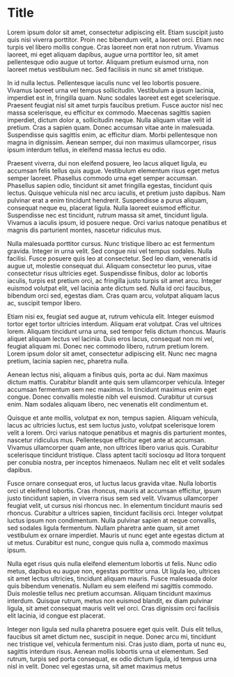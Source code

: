 # Title

Lorem ipsum dolor sit amet, consectetur adipiscing elit. Etiam suscipit justo quis nisi viverra porttitor. Proin nec bibendum velit, a laoreet orci. Etiam nec turpis vel libero mollis congue. Cras laoreet non erat non rutrum. Vivamus laoreet, mi eget aliquam dapibus, augue urna porttitor leo, sit amet pellentesque odio augue ut tortor. Aliquam pretium euismod urna, non laoreet metus vestibulum nec. Sed facilisis in nunc sit amet tristique.

In id nulla lectus. Pellentesque iaculis nunc vel leo lobortis posuere. Vivamus laoreet urna vel tempus sollicitudin. Vestibulum a ipsum lacinia, imperdiet est in, fringilla quam. Nunc sodales laoreet est eget scelerisque. Praesent feugiat nisl sit amet turpis faucibus pretium. Fusce auctor nisl nec massa scelerisque, eu efficitur ex commodo. Maecenas sagittis sapien imperdiet, dictum dolor a, sollicitudin neque. Nulla aliquam vitae velit id pretium. Cras a sapien quam. Donec accumsan vitae ante in malesuada. Suspendisse quis sagittis enim, ac efficitur diam. Morbi pellentesque non magna in dignissim. Aenean semper, dui non maximus ullamcorper, risus ipsum interdum tellus, in eleifend massa lectus eu odio.

Praesent viverra, dui non eleifend posuere, leo lacus aliquet ligula, eu accumsan felis tellus quis augue. Vestibulum elementum risus eget metus semper laoreet. Phasellus commodo urna eget semper accumsan. Phasellus sapien odio, tincidunt sit amet fringilla egestas, tincidunt quis lectus. Quisque vehicula nisl nec arcu iaculis, et pretium justo dapibus. Nam pulvinar erat a enim tincidunt hendrerit. Suspendisse a purus aliquam, consequat neque eu, placerat ligula. Nulla laoreet euismod efficitur. Suspendisse nec est tincidunt, rutrum massa sit amet, tincidunt ligula. Vivamus a iaculis ipsum, id posuere neque. Orci varius natoque penatibus et magnis dis parturient montes, nascetur ridiculus mus.

Nulla malesuada porttitor cursus. Nunc tristique libero ac est fermentum gravida. Integer in urna velit. Sed congue nisi vel tempus sodales. Nulla facilisi. Fusce posuere quis leo at consectetur. Sed leo diam, venenatis id augue ut, molestie consequat dui. Aliquam consectetur leo purus, vitae consectetur risus ultricies eget. Suspendisse finibus, dolor ac lobortis iaculis, turpis est pretium orci, ac fringilla justo turpis sit amet arcu. Integer euismod volutpat elit, vel lacinia ante dictum sed. Nulla id orci faucibus, bibendum orci sed, egestas diam. Cras quam arcu, volutpat aliquam lacus ac, suscipit tempor libero.

Etiam nisi ex, feugiat sed augue at, rutrum vehicula elit. Integer euismod tortor eget tortor ultricies interdum. Aliquam erat volutpat. Cras vel ultrices lorem. Aliquam tincidunt urna urna, sed tempor felis dictum rhoncus. Mauris aliquet aliquam lectus vel lacinia. Duis eros lacus, consequat non mi vel, feugiat aliquam mi. Donec nec commodo libero, rutrum pretium lorem. Lorem ipsum dolor sit amet, consectetur adipiscing elit. Nunc nec magna pretium, lacinia sapien nec, pharetra nulla.

Aenean lectus nisi, aliquam a finibus quis, porta ac dui. Nam maximus dictum mattis. Curabitur blandit ante quis sem ullamcorper vehicula. Integer accumsan fermentum sem nec maximus. In tincidunt maximus enim eget congue. Donec convallis molestie nibh vel euismod. Curabitur ut cursus enim. Nam sodales aliquam libero, nec venenatis elit condimentum et.

Quisque et ante mollis, volutpat ex non, tempus sapien. Aliquam vehicula, lacus ac ultricies luctus, est sem luctus justo, volutpat scelerisque lorem velit a lorem. Orci varius natoque penatibus et magnis dis parturient montes, nascetur ridiculus mus. Pellentesque efficitur eget ante at accumsan. Vivamus ullamcorper quam ante, non ultrices libero varius quis. Curabitur scelerisque tincidunt tristique. Class aptent taciti sociosqu ad litora torquent per conubia nostra, per inceptos himenaeos. Nullam nec elit et velit sodales dapibus.

Fusce ornare consequat eros, ut luctus lacus gravida vitae. Nulla lobortis orci ut eleifend lobortis. Cras rhoncus, mauris at accumsan efficitur, ipsum justo tincidunt sapien, in viverra risus sem sed velit. Vivamus ullamcorper feugiat velit, ut cursus nisi rhoncus nec. In elementum tincidunt mauris sed rhoncus. Curabitur a ultrices sapien, tincidunt facilisis orci. Integer volutpat luctus ipsum non condimentum. Nulla pulvinar sapien at neque convallis, sed sodales ligula fermentum. Nullam pharetra ante quam, sit amet vestibulum ex ornare imperdiet. Mauris ut nunc eget ante egestas dictum at ut metus. Curabitur est nunc, congue quis nulla a, commodo maximus ipsum.

Nulla eget risus quis nulla eleifend elementum lobortis ut felis. Nunc odio metus, dapibus eu augue non, egestas porttitor urna. Ut ligula leo, ultrices sit amet lectus ultricies, tincidunt aliquam mauris. Fusce malesuada dolor quis bibendum venenatis. Nullam eu sem eleifend mi sagittis commodo. Duis molestie tellus nec pretium accumsan. Aliquam tincidunt maximus interdum. Quisque rutrum, metus non euismod blandit, ex diam pulvinar ligula, sit amet consequat mauris velit vel orci. Cras dignissim orci facilisis elit lacinia, id congue est placerat.

Integer non ligula sed nulla pharetra posuere eget quis velit. Duis elit tellus, faucibus sit amet dictum nec, suscipit in neque. Donec arcu mi, tincidunt nec tristique vel, vehicula fermentum nisi. Cras justo diam, porta ut nunc eu, sagittis interdum risus. Aenean mollis lobortis urna ut elementum. Sed rutrum, turpis sed porta consequat, ex odio dictum ligula, id tempus urna nisl in velit. Donec vel egestas urna, sit amet maximus metus
